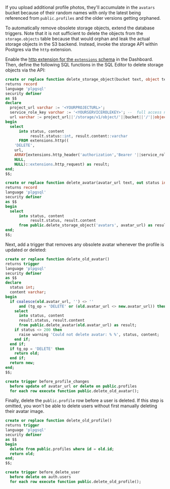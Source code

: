 If you upload additional profile photos, they'll accumulate
in the `avatars` bucket because of their random names with only the latest being referenced
from `public.profiles` and the older versions getting orphaned.

To automatically remove obsolete storage objects, extend the database
triggers. Note that it is not sufficient to delete the objects from the
`storage.objects` table because that would orphan and leak the actual storage objects in
the S3 backend. Instead, invoke the storage API within Postgres via the `http` extension. 

Enable the [http extension for the `extensions` schema](https://app.supabase.com/project/_/database/extensions) in the Dashboard.
Then, define the following SQL functions in the SQL Editor to delete
storage objects via the API:

```sql
create or replace function delete_storage_object(bucket text, object text, out status int, out content varchar)
returns record
language 'plpgsql'
security definer
as $$
declare
  project_url varchar := '<YOURPROJECTURL>';
  service_role_key varchar := '<YOURSERVICEROLEKEY>'; --  full access needed
  url varchar := project_url||'/storage/v1/object/'||bucket||'/'||object;
begin
  select
      into status, content
           result.status::int, result.content::varchar
      FROM extensions.http((
    'DELETE',
    url,
    ARRAY[extensions.http_header('authorization','Bearer '||service_role_key)],
    NULL,
    NULL)::extensions.http_request) as result;
end;
$$;

create or replace function delete_avatar(avatar_url text, out status int, out content varchar)
returns record
language 'plpgsql'
security definer
as $$
begin
  select
      into status, content
           result.status, result.content
      from public.delete_storage_object('avatars', avatar_url) as result;
end;
$$;

```

Next, add a trigger that removes any obsolete avatar whenever the
profile is updated or deleted:

```sql
create or replace function delete_old_avatar()
returns trigger
language 'plpgsql'
security definer
as $$
declare
  status int;
  content varchar;
begin
  if coalesce(old.avatar_url, '') <> ''
      and (tg_op = 'DELETE' or (old.avatar_url <> new.avatar_url)) then
    select
      into status, content
      result.status, result.content
      from public.delete_avatar(old.avatar_url) as result;
    if status <> 200 then
      raise warning 'Could not delete avatar: % %', status, content;
    end if;
  end if;
  if tg_op = 'DELETE' then
    return old;
  end if;
  return new;
end;
$$;

create trigger before_profile_changes
  before update of avatar_url or delete on public.profiles
  for each row execute function public.delete_old_avatar();

```

Finally, delete the `public.profile` row before a user is deleted.
If this step is omitted, you won't be able to delete users without
first manually deleting their avatar image.

```sql
create or replace function delete_old_profile()
returns trigger
language 'plpgsql'
security definer
as $$
begin
  delete from public.profiles where id = old.id;
  return old;
end;
$$;

create trigger before_delete_user
  before delete on auth.users
  for each row execute function public.delete_old_profile();

```
